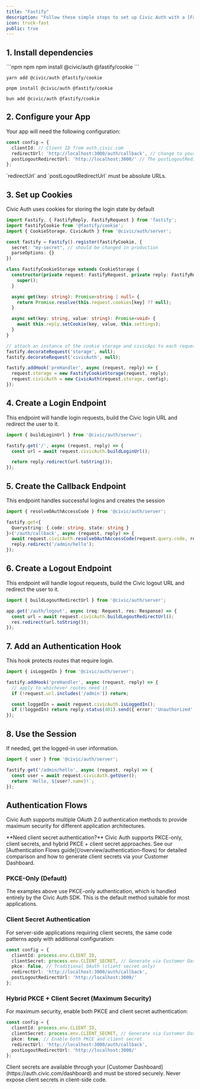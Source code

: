 ```yaml
---
title: "Fastify"
description: "Follow these simple steps to set up Civic Auth with a [Fastify](https://fastify.dev/) backend."
icon: truck-fast
public: true
---
```


## 1. Install dependencies

<CodeGroup>
  ```npm npm
  npm install @civic/auth @fastify/cookie
  ```

  ```yarn yarn
  yarn add @civic/auth @fastify/cookie
  ```

  ```pnpm pnpm
  pnpm install @civic/auth @fastify/cookie
  ```

  ```bun bun
  bun add @civic/auth @fastify/cookie
  ```
</CodeGroup>

## 2. Configure your App

Your app will need the following configuration:

```ts
const config = {
  clientId: // Client ID from auth.civic.com
  redirectUrl: 'http://localhost:3000/auth/callback', // change to your domain when deploying
  postLogoutRedirectUrl: 'http://localhost:3000/' // The postLogoutRedirectUrl is the URL where the user will be redirected after successfully logging out from Civic's auth server.
};
```

<Note>
`redirectUrl` and `postLogoutRedirectUrl` must be absolute URLs.
</Note>

## 3. Set up Cookies

Civic Auth uses cookies for storing the login state by default

```ts
import Fastify, { FastifyReply, FastifyRequest } from 'fastify';
import fastifyCookie from '@fastify/cookie';
import { CookieStorage, CivicAuth } from '@civic/auth/server';

const fastify = Fastify().register(fastifyCookie, {
  secret: "my-secret", // should be changed in production
  parseOptions: {}
})

class FastifyCookieStorage extends CookieStorage {
  constructor(private request: FastifyRequest, private reply: FastifyReply) {
    super();
  }

  async get(key: string): Promise<string | null> {
    return Promise.resolve(this.request.cookies[key] ?? null);
  }

  async set(key: string, value: string): Promise<void> {
    await this.reply.setCookie(key, value, this.settings);
  }
}

// attach an instance of the cookie storage and civicApi to each request
fastify.decorateRequest('storage', null);
fastify.decorateRequest('civicAuth', null);

fastify.addHook('preHandler', async (request, reply) => {
  request.storage = new FastifyCookieStorage(request, reply);
  request.civicAuth = new CivicAuth(request.storage, config);
});
```

## 4. Create a Login Endpoint

This endpoint will handle login requests, build the Civic login URL and redirect the user to it.

```ts
import { buildLoginUrl } from '@civic/auth/server';

fastify.get('/', async (request, reply) => {
  const url = await request.civicAuth.buildLoginUrl();

  return reply.redirect(url.toString());
});
```

## 5. Create the Callback Endpoint

This endpoint handles successful logins and creates the session

```ts
import { resolveOAuthAccessCode } from '@civic/auth/server';

fastify.get<{
  Querystring: { code: string, state: string }
}>('/auth/callback', async (request, reply) => {
  await request.civicAuth.resolveOAuthAccessCode(request.query.code, request.query.state);
  reply.redirect('/admin/hello');
});
```

## 6. Create a Logout Endpoint

This endpoint will handle logout requests, build the Civic logout URL and redirect the user to it.

```ts
import { buildLogoutRedirectUrl } from '@civic/auth/server';

app.get('/auth/logout', async (req: Request, res: Response) => {
  const url = await request.civicAuth.buildLogoutRedirectUrl();
  res.redirect(url.toString());
});
```

## 7. Add an Authentication Hook

This hook protects routes that require login.

```ts
import { isLoggedIn } from '@civic/auth/server';

fastify.addHook('preHandler', async (request, reply) => {
  // apply to whichever routes need it
  if (!request.url.includes('/admin')) return;

  const loggedIn = await request.civicAuth.isLoggedIn();
  if (!loggedIn) return reply.status(401).send({ error: 'Unauthorized' });
});
```

## 8. Use the Session

If needed, get the logged-in user information.

```ts
import { user } from '@civic/auth/server';

fastify.get('/admin/hello', async (request, reply) => {
  const user = await request.civicAuth.getUser();
  return `Hello, ${user?.name}!`;
});
```

## Authentication Flows

Civic Auth supports multiple OAuth 2.0 authentication methods to provide maximum security for different application architectures.

<Info>
**Need client secret authentication?** Civic Auth supports PKCE-only, client secrets, and hybrid PKCE + client secret approaches. See our [Authentication Flows guide](/overview/authentication-flows) for detailed comparison and how to generate client secrets via your Customer Dashboard.
</Info>

### PKCE-Only (Default)
The examples above use PKCE-only authentication, which is handled entirely by the Civic Auth SDK. This is the default method suitable for most applications.

### Client Secret Authentication
For server-side applications requiring client secrets, the same code patterns apply with additional configuration:

```typescript
const config = {
  clientId: process.env.CLIENT_ID,
  clientSecret: process.env.CLIENT_SECRET, // Generate via Customer Dashboard
  pkce: false, // Traditional OAuth (client secret only)
  redirectUrl: 'http://localhost:3000/auth/callback',
  postLogoutRedirectUrl: 'http://localhost:3000/'
};
```

### Hybrid PKCE + Client Secret (Maximum Security)
For maximum security, enable both PKCE and client secret authentication:

```typescript
const config = {
  clientId: process.env.CLIENT_ID,
  clientSecret: process.env.CLIENT_SECRET, // Generate via Customer Dashboard
  pkce: true, // Enable both PKCE and client secret
  redirectUrl: 'http://localhost:3000/auth/callback',
  postLogoutRedirectUrl: 'http://localhost:3000/'
};
```

<Warning>
Client secrets are available through your [Customer Dashboard](https://auth.civic.com/dashboard) and must be stored securely. Never expose client secrets in client-side code.
</Warning>
